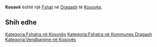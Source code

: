 {{Fshat në Kosovës
 | Emri                = Kosavë
| sqi_N_name = Kosavë
| sqi_N_FULL_NAME_RO = Kosavë
| sqi_N_FULL_NAME_ND_RO = Kosave
| sqi_N_SORT_NAME_RG = KOSAVE
| sqi_N_FULL_NAME_RG = Kosavë
| sqi_N_FULL_NAME_ND_RG = Kosave
| sqi_V_name = Kosavçi
| sqi_V_FULL_NAME_RO = Kosavçi Kasafc
| sqi_V_FULL_NAME_ND_RO = Kosavci Kasafc
| sqi_V_SORT_NAME_RG = KOSAVCI KASAFC
| sqi_V_FULL_NAME_RG = Kosavçi Kasafc
| sqi_V_FULL_NAME_ND_RG = Kosavci Kasafc
| srp_N_name = Kosavce
| srp_N_FULL_NAME_RO = Kosavce
| srp_N_FULL_NAME_ND_RO = Kosavce
| srp_N_SORT_NAME_RG = KOSAVCE
| srp_N_FULL_NAME_RG = Kosavce
| srp_N_FULL_NAME_ND_RG = Kosavce
| srp_NS_name = Косавце
| srp_NS_FULL_NAME_RO = Косавце
| srp_NS_FULL_NAME_ND_RO = Косавце
| srp_NS_SORT_NAME_RG = КОСАВЦЕ
| srp_NS_FULL_NAME_RG = Косавце
| srp_NS_FULL_NAME_ND_RG = Косавце
| std_V_name = Kosovci
| std_V_FULL_NAME_RO = Kosovci Kosovce Kosavc
| std_V_FULL_NAME_ND_RO = Kosovci Kosovce Kosavc
| std_V_SORT_NAME_RG = KOSOVCI KOSOVCE KOSAVC
| std_V_FULL_NAME_RG = Kosovci Kosovce Kosavc
| std_V_FULL_NAME_ND_RG = Kosovci Kosovce Kosavc

 | Emri (Rasa dhanore) = 
 | Figura              = 
 | Shteti              = Kosovo
 | Komuna              = Dragash
 | Kodi postar         = 
 | Sipërfaqja          = 

 | Popullsia           = 

 | Regj. i popullsisë  = 
 | Dend. e popullsisë  = 
 | Faqja zyrtare       = 
 <!--- Koordinatat ----> 
 | Gjerësia            = 42.089722
 | Gjatësia            = 20.702222
 | Lartësia            = 
}}
'''Kosavë''' është një [[Fshat]] në [[Dragash]] të [[Kosovës]].

<!-- == Gjeografia == -->
<!-- == Historia == -->
<!-- == Demografia == -->
== Shih edhe ==
{{Komuna Dragash}}
{{Kosovo-Administrata-Cung}}

[[Kategoria:Fshatra në Kosovës]]
[[Kategoria:Fshatra në Kommunes Dragash]]
[[Kategoria:Vendbanime në Kosovës]]
